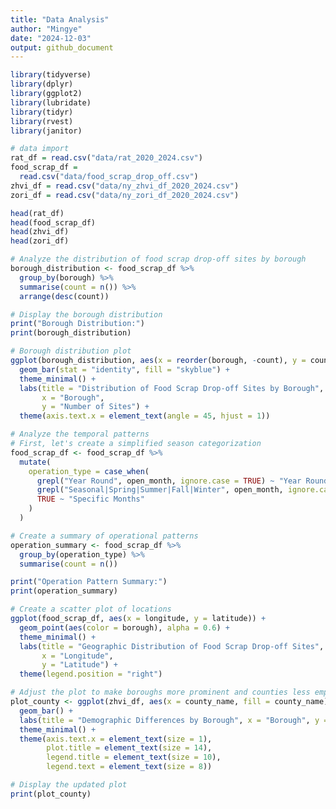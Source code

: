 ```yaml
---
title: "Data Analysis"
author: "Mingye"
date: "2024-12-03"
output: github_document
---
```


```r
library(tidyverse)
library(dplyr)
library(ggplot2)
library(lubridate)
library(tidyr)
library(rvest)
library(janitor)
```


```r
# data import 
rat_df = read.csv("data/rat_2020_2024.csv")
food_scrap_df = 
  read.csv("data/food_scrap_drop_off.csv")
zhvi_df = read.csv("data/ny_zhvi_df_2020_2024.csv")
zori_df = read.csv("data/ny_zori_df_2020_2024.csv")

head(rat_df)
head(food_scrap_df)
head(zhvi_df)
head(zori_df)
```


```r
# Analyze the distribution of food scrap drop-off sites by borough
borough_distribution <- food_scrap_df %>% 
  group_by(borough) %>% 
  summarise(count = n()) %>% 
  arrange(desc(count))

# Display the borough distribution
print("Borough Distribution:")
print(borough_distribution)
```

```r
# Borough distribution plot
ggplot(borough_distribution, aes(x = reorder(borough, -count), y = count)) +
  geom_bar(stat = "identity", fill = "skyblue") +
  theme_minimal() +
  labs(title = "Distribution of Food Scrap Drop-off Sites by Borough",
       x = "Borough",
       y = "Number of Sites") +
  theme(axis.text.x = element_text(angle = 45, hjust = 1))
```
```r
# Analyze the temporal patterns
# First, let's create a simplified season categorization
food_scrap_df <- food_scrap_df %>%
  mutate(
    operation_type = case_when(
      grepl("Year Round", open_month, ignore.case = TRUE) ~ "Year Round",
      grepl("Seasonal|Spring|Summer|Fall|Winter", open_month, ignore.case = TRUE) ~ "Seasonal",
      TRUE ~ "Specific Months"
    )
  )

# Create a summary of operational patterns
operation_summary <- food_scrap_df %>%
  group_by(operation_type) %>%
  summarise(count = n())

print("Operation Pattern Summary:")
print(operation_summary)

# Create a scatter plot of locations
ggplot(food_scrap_df, aes(x = longitude, y = latitude)) +
  geom_point(aes(color = borough), alpha = 0.6) +
  theme_minimal() +
  labs(title = "Geographic Distribution of Food Scrap Drop-off Sites",
       x = "Longitude",
       y = "Latitude") +
  theme(legend.position = "right")
```

```r
# Adjust the plot to make boroughs more prominent and counties less emphasized
plot_county <- ggplot(zhvi_df, aes(x = county_name, fill = county_name)) +
  geom_bar() +
  labs(title = "Demographic Differences by Borough", x = "Borough", y = "Count", fill = "Borough") +
  theme_minimal() +
  theme(axis.text.x = element_text(size = 1),
        plot.title = element_text(size = 14),
        legend.title = element_text(size = 10),
        legend.text = element_text(size = 8))

# Display the updated plot
print(plot_county)
```

```r

```

